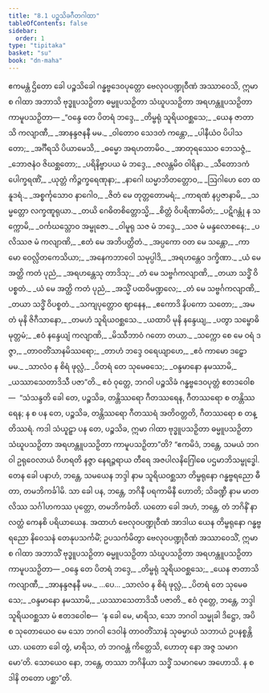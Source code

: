 ```yaml
---
title: "8.1 ပဉ္စသိခဂီတဂါထာ"
tableOfContents: false
sidebar:
  order: 1
type: "tipitaka"
basket: "su"
book: "dn-maha"
---
```



<DynamicBreadcrumb />

<Division number="348" book="dn-maha" e="ch" v="7" p="212">

<Paragraph number="827" book="dn-maha">
ဧကမန္တံ ဌိတော ခေါ ပဉ္စသိခေါ ဂန္ဓဗ္ဗဒေဝပုတ္တော ဗေလုဝပဏ္ဍုဝီဏံ အဿာဝေသိ, ဣမာ စ ဂါထာ အဘာသိ ဗုဒ္ဓူပသဉှိတာ ဓမ္မူပသဉှိတာ သံဃူပသဉှိတာ အရဟန္တူပသဉှိတာ ကာမူပသဉှိတာ—
</Paragraph>

<Paragraph number="828" type="verses" book="dn-maha">
_“ဝန္ဒေ တေ ပိတရံ ဘဒ္ဒေ,_  
_တိမ္ဗရုံ သူရိယဝစ္ဆသေ;_  
_ယေန ဇာတာသိ ကလျာဏီ,_  
_အာနန္ဒဇနနီ မမ._  

</Paragraph>

<Paragraph number="829" type="verses" book="dn-maha">
_ဝါတောဝ သေဒတံ ကန္တော,_  
_ပါနီယံဝ ပိပါသတော;_  
_အင်္ဂီရသိ ပိယာမေသိ,_  
_ဓမ္မော အရဟတာမိဝ._  

</Paragraph>

<Paragraph number="830" type="verses" book="dn-maha">
_အာတုရဿေဝ ဘေသဇ္ဇံ,_  
_ဘောဇနံဝ ဇိဃစ္ဆတော;_  
_ပရိနိဗ္ဗာပယ မံ ဘဒ္ဒေ,_  
_ဇလန္တမိဝ ဝါရိနာ._  

</Paragraph>

<Paragraph number="831" type="verses" book="dn-maha">
_သီတောဒကံ ပေါက္ခရဏိံ,_  
_ယုတ္တံ ကိဉ္ဇက္ခရေဏုနာ;_  
_နာဂေါ ဃမ္မာဘိတတ္တောဝ,_  
_ဩဂါဟေ တေ ထနူဒရံ._  

</Paragraph>

<Paragraph number="832" type="verses" book="dn-maha">
_အစ္စင်္ကုသောဝ နာဂေါဝ,_  
_ဇိတံ မေ တုတ္တတောမရံ;_  
_ကာရဏံ နပ္ပဇာနာမိ,_  
_သမ္မတ္တော လက္ခဏူရုယာ._  

</Paragraph>

<Paragraph number="833" type="verses" book="dn-maha">
_တယိ ဂေဓိတစိတ္တောသ္မိ,_  
_စိတ္တံ ဝိပရိဏာမိတံ;_  
_ပဋိဂန္တုံ န သက္ကောမိ,_  
_ဝင်္ကဃသ္တောဝ အမ္ဗုဇော._  

</Paragraph>

<Paragraph number="834" type="verses" book="dn-maha">
_ဝါမူရု သဇ မံ ဘဒ္ဒေ,_  
_သဇ မံ မန္ဒလောစနေ;_  
_ပလိဿဇ မံ ကလျာဏိ,_  
_ဧတံ မေ အဘိပတ္ထိတံ._  

</Paragraph>

<Paragraph number="835" type="verses" book="dn-maha">
_အပ္ပကော ဝတ မေ သန္တော,_  
_ကာမော ဝေလ္လိတကေသိယာ;_  
_အနေကဘာဝေါ သမုပ္ပါဒိ,_  
_အရဟန္တေဝ ဒက္ခိဏာ._  

</Paragraph>

<Paragraph number="836" type="verses" book="dn-maha">
_ယံ မေ အတ္ထိ ကတံ ပုညံ,_  
_အရဟန္တေသု တာဒိသု;_  
_တံ မေ သဗ္ဗင်္ဂကလျာဏိ,_  
_တယာ သဒ္ဓိံ ဝိပစ္စတံ._  

</Paragraph>

<Paragraph number="837" type="verses" book="dn-maha">
_ယံ မေ အတ္ထိ ကတံ ပုညံ,_  
_အသ္မိံ ပထဝိမဏ္ဍလေ;_  
_တံ မေ သဗ္ဗင်္ဂကလျာဏိ,_  
_တယာ သဒ္ဓိံ ဝိပစ္စတံ._  

</Paragraph>

<Paragraph number="838" type="verses" book="dn-maha">
_သကျပုတ္တောဝ ဈာနေန,_  
_ဧကောဒိ နိပကော သတော;_  
_အမတံ မုနိ ဇိဂီသာနော,_  
_တမဟံ သူရိယဝစ္ဆသေ._  

</Paragraph>

<Paragraph number="839" type="verses" book="dn-maha">
_ယထာပိ မုနိ နန္ဒေယျ,_  
_ပတွာ သမ္ဗောဓိမုတ္တမံ;_  
_ဧဝံ နန္ဒေယျံ ကလျာဏိ,_  
_မိဿီဘာဝံ ဂတော တယာ._  

</Paragraph>

<Paragraph number="840" type="verses" book="dn-maha">
_သက္ကော စေ မေ ဝရံ ဒဇ္ဇာ,_  
_တာဝတိံသာနမိဿရော;_  
_တာဟံ ဘဒ္ဒေ ဝရေယျာဟေ,_  
_ဧဝံ ကာမော ဒဠှော မမ._  

</Paragraph>

<Paragraph number="841" type="verses" book="dn-maha">
_သာလံဝ န စိရံ ဖုလ္လံ,_  
_ပိတရံ တေ သုမေဓသေ;_  
_ဝန္ဒမာနော နမဿာမိ,_  
_ယဿာသေတာဒိသီ ပဇာ”တိ._  

</Paragraph>

</Division>
<Division number="349" book="dn-maha" e="ch" v="7" p="213">

<Paragraph number="842" book="dn-maha">
ဧဝံ ဝုတ္တေ, ဘဂဝါ ပဉ္စသိခံ ဂန္ဓဗ္ဗဒေဝပုတ္တံ ဧတဒဝေါစ—  “သံသန္ဒတိ ခေါ တေ, ပဉ္စသိခ, တန္တိဿရော ဂီတဿရေန, ဂီတဿရော စ တန္တိဿရေန; န စ ပန တေ, ပဉ္စသိခ, တန္တိဿရော ဂီတဿရံ အတိဝတ္တတိ, ဂီတဿရော စ တန္တိဿရံ. ကဒါ သံယူဠှာ ပန တေ, ပဉ္စသိခ, ဣမာ ဂါထာ ဗုဒ္ဓူပသဉှိတာ ဓမ္မူပသဉှိတာ သံဃူပသဉှိတာ အရဟန္တူပသဉှိတာ ကာမူပသဉှိတာ”တိ? “ဧကမိဒံ, ဘန္တေ, သမယံ ဘဂဝါ ဥရုဝေလာယံ ဝိဟရတိ နဇ္ဇာ နေရဉ္ဇရာယ တီရေ အဇပါလနိဂြေါဓေ ပဌမာဘိသမ္ဗုဒ္ဓေါ. တေန ခေါ ပနာဟံ, ဘန္တေ, သမယေန ဘဒ္ဒါ နာမ သူရိယဝစ္ဆသာ တိမ္ဗရုနော ဂန္ဓဗ္ဗရညော ဓီတာ, တမဘိကင်္ခါမိ. သာ ခေါ ပန, ဘန္တေ, ဘဂိနီ ပရကာမိနီ ဟောတိ; သိခဏ္ဍီ နာမ မာတလိဿ သင်္ဂါဟကဿ ပုတ္တော, တမဘိကင်္ခတိ. ယတော ခေါ အဟံ, ဘန္တေ, တံ ဘဂိနိံ နာလတ္ထံ ကေနစိ ပရိယာယေန. အထာဟံ ဗေလုဝပဏ္ဍုဝီဏံ အာဒါယ ယေန တိမ္ဗရုနော ဂန္ဓဗ္ဗရညော နိဝေသနံ တေနုပသင်္ကမိံ; ဥပသင်္ကမိတွာ ဗေလုဝပဏ္ဍုဝီဏံ အဿာဝေသိံ, ဣမာ စ ဂါထာ အဘာသိံ ဗုဒ္ဓူပသဉှိတာ ဓမ္မူပသဉှိတာ သံဃူပသဉှိတာ အရဟန္တူပသဉှိတာ ကာမူပသဉှိတာ—
</Paragraph>

<Paragraph number="843" type="verses" book="dn-maha">
_ဝန္ဒေ တေ ပိတရံ ဘဒ္ဒေ,_  
_တိမ္ဗရုံ သူရိယဝစ္ဆသေ;_  
_ယေန ဇာတာသိ ကလျာဏီ,_  
_အာနန္ဒဇနနီ မမ._  


</Paragraph>
</Division>

<Paragraph number="844" type="center" book="dn-maha">
…ပေ…


</Paragraph>

<Paragraph number="845" type="verses" book="dn-maha">
_သာလံဝ န စိရံ ဖုလ္လံ,_  
_ပိတရံ တေ သုမေဓသေ;_  
_ဝန္ဒမာနော နမဿာမိ,_  
_ယဿာသေတာဒိသီ ပဇာတိ._  

</Paragraph>

<Paragraph number="846" book="dn-maha">
ဧဝံ ဝုတ္တေ, ဘန္တေ, ဘဒ္ဒါ သူရိယဝစ္ဆသာ မံ ဧတဒဝေါစ—  ‘န ခေါ မေ, မာရိသ, သော ဘဂဝါ သမ္မုခါ ဒိဋ္ဌော, အပိ စ သုတောယေဝ မေ သော ဘဂဝါ ဒေဝါနံ တာဝတိံသာနံ သုဓမ္မာယံ သဘာယံ ဥပနစ္စန္တိယာ. ယတော ခေါ တွံ, မာရိသ, တံ ဘဂဝန္တံ ကိတ္တေသိ, ဟောတု နော အဇ္ဇ သမာဂမော’တိ. သောယေဝ နော, ဘန္တေ, တဿာ ဘဂိနိယာ သဒ္ဓိံ သမာဂမော အဟောသိ. န စ ဒါနိ တတော ပစ္ဆာ”တိ.
</Paragraph>